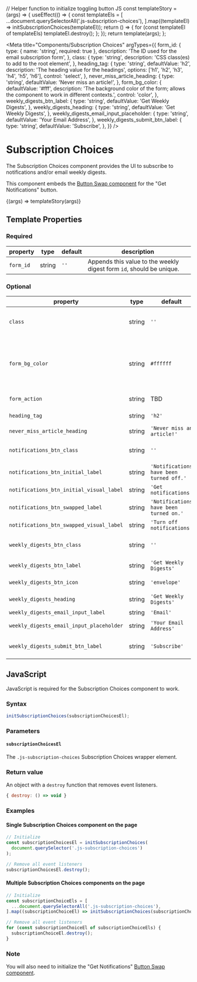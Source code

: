 // Helper function to initialize toggling button JS
const templateStory = (args) => {
  useEffect(() => {
    const templateEls = [
      ...document.querySelectorAll('.js-subscription-choices'),
    ].map((templateEl) => initSubscriptionChoices(templateEl));
    return () => {
      for (const templateEl of templateEls) templateEl.destroy();
    };
  });
  return template(args);
};

<Meta
  title="Components/Subscription Choices"
  argTypes={{
    form_id: {
      type: { name: 'string', required: true },
      description: 'The ID used for the email subscription form',
    },
    class: {
      type: 'string',
      description: 'CSS class(es) to add to the root element',
    },
    heading_tag: {
      type: 'string',
      defaultValue: 'h2',
      description: 'The heading value for the headings',
      options: ['h1', 'h2', 'h3', 'h4', 'h5', 'h6'],
      control: 'select',
    },
    never_miss_article_heading: {
      type: 'string',
      defaultValue: 'Never miss an article!',
    },
    form_bg_color: {
      defaultValue: '#fff',
      description:
        'The background color of the form; allows the component to work in different contexts.',
      control: 'color',
    },
    weekly_digests_btn_label: {
      type: 'string',
      defaultValue: 'Get Weekly Digests',
    },
    weekly_digests_heading: {
      type: 'string',
      defaultValue: 'Get Weekly Digests',
    },
    weekly_digests_email_input_placeholder: {
      type: 'string',
      defaultValue: 'Your Email Address',
    },
    weekly_digests_submit_btn_label: {
      type: 'string',
      defaultValue: 'Subscribe',
    },
  }}
/>

# Subscription Choices

The Subscription Choices component provides the UI to subscribe to notifications and/or email weekly digests.

This component embeds the [Button Swap component](?path=/docs/components-button-swap--default-story) for the "Get Notifications" button.

<Canvas>
  <Story
    inline={false}
    name="Default"
    args={{
      form_id: 'example-demo',
    }}
  >
    {(args) => templateStory(args)}
  </Story>
</Canvas>

## Template Properties

### Required

| property  | type   | default | description                                                          |
| --------- | ------ | ------- | -------------------------------------------------------------------- |
| `form_id` | string | `''`    | Appends this value to the weekly digest form `id`, should be unique. |

### Optional

| property                                 | type   | default                                 | description                                                                                                                   |
| ---------------------------------------- | ------ | --------------------------------------- | ----------------------------------------------------------------------------------------------------------------------------- |
| `class`                                  | string | `''`                                    | Appends a CSS class(es) to the root `.c-subscription-choices` element.                                                        |
| `form_bg_color`                          | string | `#ffffff`                               | Sets the background color of the subscription form. The `--form-bg-color` CSS custom property can alternatively be used also. |
| `form_action`                            | string | TBD                                     | The subscription form `action` value                                                                                          |
| `heading_tag`                            | string | `'h2'`                                  | The heading value (`h1`-`h6`)                                                                                                 |
| `never_miss_article_heading`             | string | `'Never miss an article!'`              | The default heading                                                                                                           |
| `notifications_btn_class`                | string | `''`                                    | Appends a CSS class(es) to the "Get notifications" button                                                                     |
| `notifications_btn_initial_label`        | string | `'Notifications have been turned off.'` | See [Button Swap `initial_label`](?path=/docs/components-button-swap--default-story#template-properties)                      |
| `notifications_btn_initial_visual_label` | string | `'Get notifications'`                   | See [Button Swap `initial_visual_label`](?path=/docs/components-button-swap--default-story#template-properties)               |
| `notifications_btn_swapped_label`        | string | `'Notifications have been turned on.'`  | See [Button Swap `swapped_label`](?path=/docs/components-button-swap--default-story#template-properties)                      |
| `notifications_btn_swapped_visual_label` | string | `'Turn off notifications'`              | See [Button Swap `swapped_visual_label`](?path=/docs/components-button-swap--default-story#template-properties)               |
| `weekly_digests_btn_class`               | string | `''`                                    | Appends a CSS class(es) to the "Get notifications" button                                                                     |
| `weekly_digests_btn_label`               | string | `'Get Weekly Digests'`                  | The "Weekly Digests" button label                                                                                             |
| `weekly_digests_btn_icon`                | string | `'envelope' `                           | The "Weekly Digests" button [icon](?path=/docs/design-icons--page)                                                            |
| `weekly_digests_heading`                 | string | `'Get Weekly Digests'`                  | The subscription form heading                                                                                                 |
| `weekly_digests_email_input_label`       | string | `'Email'`                               | The email input label                                                                                                         |
| `weekly_digests_email_input_placeholder` | string | `'Your Email Address'`                  | The email input placeholder text                                                                                              |
| `weekly_digests_submit_btn_label`        | string | `'Subscribe'`                           | The subscription form submit button label                                                                                     |

## JavaScript

JavaScript is required for the Subscription Choices component to work.

### Syntax

```js
initSubscriptionChoices(subscriptionChoicesEl);
```

### Parameters

#### `subscriptionChoicesEl`

The `.js-subscription-choices` Subscription Choices wrapper element.

### Return value

An object with a `destroy` function that removes event listeners.

```js
{ destroy: () => void }
```

### Examples

#### Single Subscription Choices component on the page

```js
// Initialize
const subscriptionChoicesEl = initSubscriptionChoices(
  document.querySelector('.js-subscription-choices')
);

// Remove all event listeners
subscriptionChoicesEl.destroy();
```

#### Multiple Subscription Choices components on the page

```js
// Initialize
const subscriptionChoiceEls = [
  ...document.querySelectorAll('.js-subscription-choices'),
].map((subscriptionChoiceEl) => initSubscriptionChoices(subscriptionChoiceEl));

// Remove all event listeners
for (const subscriptionChoiceEl of subscriptionChoiceEls) {
  subscriptionChoiceEl.destroy();
}
```

### Note

You will also need to initialize the "Get Notifications" [Button Swap component](?path=/docs/components-button-swap--default-story#javascript).
